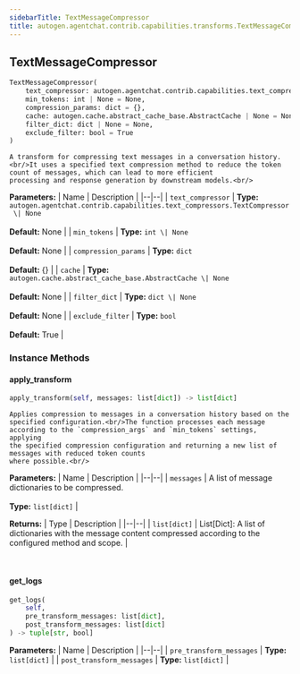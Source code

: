 ```yaml
---
sidebarTitle: TextMessageCompressor
title: autogen.agentchat.contrib.capabilities.transforms.TextMessageCompressor
---
```

<h2 id="autogen.agentchat.contrib.capabilities.transforms.TextMessageCompressor" class="doc doc-heading">
    <code class="doc-symbol doc-symbol-heading doc-symbol-class"></code>
    <span class="doc doc-object-name doc-class-name">TextMessageCompressor</span>
</h2>

```python
TextMessageCompressor(
    text_compressor: autogen.agentchat.contrib.capabilities.text_compressors.TextCompressor | None = None,
    min_tokens: int | None = None,
    compression_params: dict = {},
    cache: autogen.cache.abstract_cache_base.AbstractCache | None = None,
    filter_dict: dict | None = None,
    exclude_filter: bool = True
)
```

    A transform for compressing text messages in a conversation history.<br/>It uses a specified text compression method to reduce the token count of messages, which can lead to more efficient
    processing and response generation by downstream models.<br/>

<b>Parameters:</b>
| Name | Description |
|--|--|
| `text_compressor` | **Type:** `autogen.agentchat.contrib.capabilities.text_compressors.TextCompressor \| None`<br/><br/>**Default:** None |
| `min_tokens` | **Type:** `int \| None`<br/><br/>**Default:** None |
| `compression_params` | **Type:** `dict`<br/><br/>**Default:** \{} |
| `cache` | **Type:** `autogen.cache.abstract_cache_base.AbstractCache \| None`<br/><br/>**Default:** None |
| `filter_dict` | **Type:** `dict \| None`<br/><br/>**Default:** None |
| `exclude_filter` | **Type:** `bool`<br/><br/>**Default:** True |

### Instance Methods

<code class="doc-symbol doc-symbol-heading doc-symbol-method"></code>
#### apply_transform

```python
apply_transform(self, messages: list[dict]) -> list[dict]
```

    Applies compression to messages in a conversation history based on the specified configuration.<br/>The function processes each message according to the `compression_args` and `min_tokens` settings, applying
    the specified compression configuration and returning a new list of messages with reduced token counts
    where possible.<br/>

<b>Parameters:</b>
| Name | Description |
|--|--|
| `messages` | A list of message dictionaries to be compressed.<br/><br/>**Type:** `list[dict]` |

<b>Returns:</b>
| Type | Description |
|--|--|
| `list[dict]` | List[Dict]: A list of dictionaries with the message content compressed according to the configured method and scope. |

<br />

<code class="doc-symbol doc-symbol-heading doc-symbol-method"></code>
#### get_logs

```python
get_logs(
    self,
    pre_transform_messages: list[dict],
    post_transform_messages: list[dict]
) -> tuple[str, bool]
```

    

<b>Parameters:</b>
| Name | Description |
|--|--|
| `pre_transform_messages` | **Type:** `list[dict]` |
| `post_transform_messages` | **Type:** `list[dict]` |

<br />